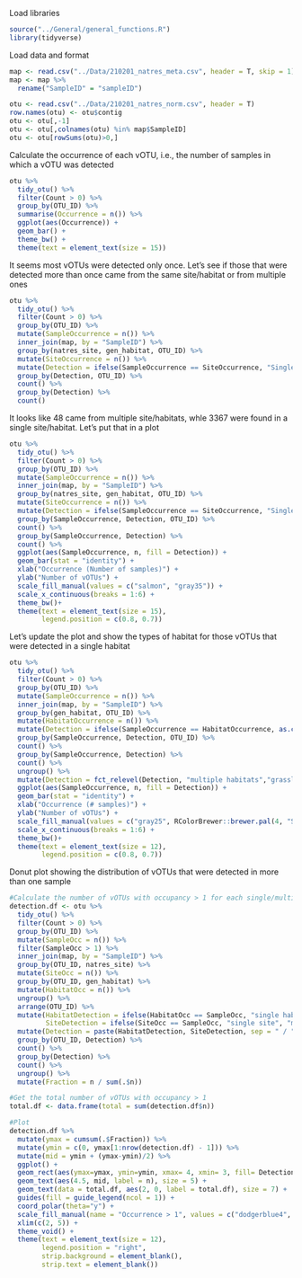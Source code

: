 Load libraries
```r
source("../General/general_functions.R")
library(tidyverse)
```

Load data and format
```r
map <- read.csv("../Data/210201_natres_meta.csv", header = T, skip = 1)
map <- map %>% 
  rename("SampleID" = "sampleID")

otu <- read.csv("../Data/210201_natres_norm.csv", header = T)
row.names(otu) <- otu$contig
otu <- otu[,-1]
otu <- otu[,colnames(otu) %in% map$SampleID]
otu <- otu[rowSums(otu)>0,]
```

Calculate the occurrence of each vOTU, i.e., the number of samples in which a vOTU was detected
```r
otu %>% 
  tidy_otu() %>% 
  filter(Count > 0) %>% 
  group_by(OTU_ID) %>% 
  summarise(Occurrence = n()) %>% 
  ggplot(aes(Occurrence)) +
  geom_bar() +
  theme_bw() +
  theme(text = element_text(size = 15))
```

It seems most vOTUs were detected only once. Let's see if those that were detected more than once came from the same site/habitat or from multiple ones
```r
otu %>% 
  tidy_otu() %>% 
  filter(Count > 0) %>% 
  group_by(OTU_ID) %>% 
  mutate(SampleOccurrence = n()) %>% 
  inner_join(map, by = "SampleID") %>% 
  group_by(natres_site, gen_habitat, OTU_ID) %>% 
  mutate(SiteOccurrence = n()) %>% 
  mutate(Detection = ifelse(SampleOccurrence == SiteOccurrence, "Single Site/Habitat", "Multiple Site/Habitats")) %>% 
  group_by(Detection, OTU_ID) %>% 
  count() %>% 
  group_by(Detection) %>% 
  count()
```


It looks like 48 came from multiple site/habitats, whle 3367 were found in a single site/habitat. Let's put that in a plot
```r
otu %>% 
  tidy_otu() %>% 
  filter(Count > 0) %>% 
  group_by(OTU_ID) %>% 
  mutate(SampleOccurrence = n()) %>% 
  inner_join(map, by = "SampleID") %>% 
  group_by(natres_site, gen_habitat, OTU_ID) %>% 
  mutate(SiteOccurrence = n()) %>% 
  mutate(Detection = ifelse(SampleOccurrence == SiteOccurrence, "Single Site/Habitat (3,367 vOTUs)", "Multiple Site/Habitats (48 vOTUs)")) %>% 
  group_by(SampleOccurrence, Detection, OTU_ID) %>% 
  count() %>% 
  group_by(SampleOccurrence, Detection) %>% 
  count() %>% 
  ggplot(aes(SampleOccurrence, n, fill = Detection)) +
  geom_bar(stat = "identity") +
  xlab("Occurrence (Number of samples)") +
  ylab("Number of vOTUs") +
  scale_fill_manual(values = c("salmon", "gray35")) +
  scale_x_continuous(breaks = 1:6) +
  theme_bw()+
  theme(text = element_text(size = 15),
        legend.position = c(0.8, 0.7))
```
Let's update the plot and show the types of habitat for those vOTUs that were detected in a single habitat
```r
otu %>% 
  tidy_otu() %>% 
  filter(Count > 0) %>% 
  group_by(OTU_ID) %>% 
  mutate(SampleOccurrence = n()) %>% 
  inner_join(map, by = "SampleID") %>% 
  group_by(gen_habitat, OTU_ID) %>% 
  mutate(HabitatOccurrence = n()) %>% 
  mutate(Detection = ifelse(SampleOccurrence == HabitatOccurrence, as.character(gen_habitat), "multiple habitats")) %>%
  group_by(SampleOccurrence, Detection, OTU_ID) %>% 
  count() %>% 
  group_by(SampleOccurrence, Detection) %>% 
  count() %>% 
  ungroup() %>% 
  mutate(Detection = fct_relevel(Detection, "multiple habitats","grassland", "chaparral", "woodland", "wetland")) %>% 
  ggplot(aes(SampleOccurrence, n, fill = Detection)) +
  geom_bar(stat = "identity") +
  xlab("Occurrence (# samples)") +
  ylab("Number of vOTUs") +
  scale_fill_manual(values = c("gray25", RColorBrewer::brewer.pal(4, "Set2"))) +
  scale_x_continuous(breaks = 1:6) +
  theme_bw()+
  theme(text = element_text(size = 12),
        legend.position = c(0.8, 0.7))
```
Donut plot showing the distribution of vOTUs that were detected in more than one sample
```r
#Calculate the number of vOTUs with occupancy > 1 for each single/multiple habitat/site combination
detection.df <- otu %>% 
  tidy_otu() %>% 
  filter(Count > 0) %>% 
  group_by(OTU_ID) %>% 
  mutate(SampleOcc = n()) %>% 
  filter(SampleOcc > 1) %>% 
  inner_join(map, by = "SampleID") %>% 
  group_by(OTU_ID, natres_site) %>% 
  mutate(SiteOcc = n()) %>%
  group_by(OTU_ID, gen_habitat) %>% 
  mutate(HabitatOcc = n()) %>%
  ungroup() %>% 
  arrange(OTU_ID) %>% 
  mutate(HabitatDetection = ifelse(HabitatOcc == SampleOcc, "single habitat", "multiple habitats"),
         SiteDetection = ifelse(SiteOcc == SampleOcc, "single site", "multiple sites")) %>% 
  mutate(Detection = paste(HabitatDetection, SiteDetection, sep = " / ")) %>% 
  group_by(OTU_ID, Detection) %>% 
  count() %>% 
  group_by(Detection) %>% 
  count() %>% 
  ungroup() %>% 
  mutate(Fraction = n / sum(.$n))

#Get the total number of vOTUs with occupancy > 1
total.df <- data.frame(total = sum(detection.df$n))

#Plot
detection.df %>% 
  mutate(ymax = cumsum(.$Fraction)) %>% 
  mutate(ymin = c(0, ymax[1:nrow(detection.df) - 1])) %>% 
  mutate(mid = ymin + (ymax-ymin)/2) %>% 
  ggplot() +
  geom_rect(aes(ymax=ymax, ymin=ymin, xmax= 4, xmin= 3, fill= Detection)) +
  geom_text(aes(4.5, mid, label = n), size = 5) +
  geom_text(data = total.df, aes(2, 0, label = total.df), size = 7) +
  guides(fill = guide_legend(ncol = 1)) +
  coord_polar(theta="y") + 
  scale_fill_manual(name = "Occurrence > 1", values = c("dodgerblue4", "dodgerblue1", "goldenrod3", "goldenrod1")) +
  xlim(c(2, 5)) +
  theme_void() +
  theme(text = element_text(size = 12),
        legend.position = "right",
        strip.background = element_blank(),
        strip.text = element_blank())
```

